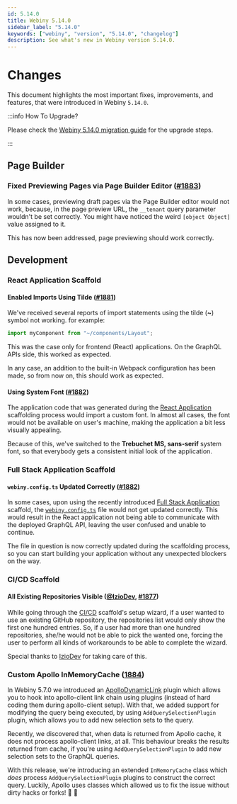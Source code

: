 ```yaml
---
id: 5.14.0
title: Webiny 5.14.0
sidebar_label: "5.14.0"
keywords: ["webiny", "version", "5.14.0", "changelog"]
description: See what's new in Webiny version 5.14.0.
---
```



# Changes

This document highlights the most important fixes, improvements, and features, that were introduced in Webiny `5.14.0`.

:::info How To Upgrade?

Please check the [Webiny 5.14.0 migration guide](/docs/how-to-guides/upgrade-webiny/5.13.0-to-5.14.0) for the upgrade steps.

:::

## Page Builder

### Fixed Previewing Pages via Page Builder Editor ([#1883](https://github.com/webiny/webiny-js/pull/1883))

In some cases, previewing draft pages via the Page Builder editor would not work, because, in the page preview URL, the `__tenant` query parameter wouldn't be set correctly. You might have noticed the weird `[object Object]` value assigned to it.

<CenteredImage alt="Page Builder Editor - Page Preview Not Working" src={pagePreviewNotWorking} />


This has now been addressed, page previewing should work correctly.

## Development

### React Application Scaffold

#### Enabled Imports Using Tilde ([#1881](https://github.com/webiny/webiny-js/pull/1881))

We've received several reports of import statements using the tilde (**~**) symbol not working. for example:

```ts
import myComponent from "~/components/Layout";
```

This was the case only for frontend (React) applications. On the GraphQL APIs side, this worked as expected.

In any case, an addition to the built-in Webpack configuration has been made, so from now on, this should work as expected.

#### Using System Font ([#1882](https://github.com/webiny/webiny-js/pull/1882))

The application code that was generated during the [React Application](/docs/how-to-guides/scaffolding/react-application) scaffolding process would import a custom font. In almost all cases, the font would not be available on user's machine, making the application a bit less visually appealing.

Because of this, we've switched to the **Trebuchet MS, sans-serif** system font, so that everybody gets a consistent initial look of the application.

### Full Stack Application Scaffold

#### `webiny.config.ts` Updated Correctly ([#1882](https://github.com/webiny/webiny-js/pull/1882))

In some cases, upon using the recently introduced [Full Stack Application](/docs/how-to-guides/scaffolding/full-stack-application) scaffold, the [`webiny.config.ts`](https://github.com/webiny/webiny-js/blob/v5.13.0/packages/cli-plugin-scaffold-full-stack-app/templates/essentials/code/webiny.config.ts) file would not get updated correctly. This would result in the React application not being able to communicate with the deployed GraphQL API, leaving the user confused and unable to continue.

The file in question is now correctly updated during the scaffolding process, so you can start building your application without any unexpected blockers on the way.

### CI/CD Scaffold

#### All Existing Repositories Visible ([@IzioDev](https://github.com/IzioDev), [#1877](https://github.com/webiny/webiny-js/pull/1877))

While going through the [CI/CD](/docs/how-to-guides/scaffolding/ci-cd) scaffold's setup wizard, if a user wanted to use an existing GitHub repository, the repositories list would only show the first one hundred entries. So, if a user had more than one hundred repositories, she/he would not be able to pick the wanted one, forcing the user to perform all kinds of workarounds to be able to complete the wizard.

Special thanks to [IzioDev](https://github.com/IzioDev) for taking care of this.

### Custom Apollo InMemoryCache ([1884](https://github.com/webiny/webiny-js/pull/1884))

In Webiny 5.7.0 we introduced an [ApolloDynamicLink](/docs/changelog/5.7.0/#apollodynamiclink) plugin which allows you to hook into apollo-client link chain using plugins (instead of hard coding them during apollo-client setup). With that, we added support for modifying the query being executed, by using `AddQuerySelectionPlugin` plugin, which allows you to add new selection sets to the query.

Recently, we discovered that, when data is returned from Apollo cache, it does not process apollo-client links, at all. This behaviour breaks the results returned from cache, if you're using `AddQuerySelectionPlugin` to add new selection sets to the GraphQL queries.

With this release, we're introducing an extended `InMemoryCache` class which _does_ process `AddQuerySelectionPlugin` plugins to construct the correct query. Luckily, Apollo uses classes which allowed us to fix the issue without dirty hacks or forks! :rocket: :tada:

